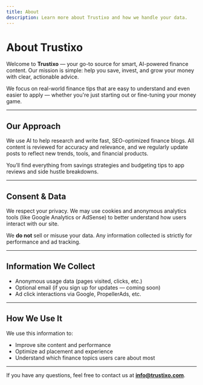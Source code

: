 ```yaml
---
title: About
description: Learn more about Trustixo and how we handle your data.
---
```


# About Trustixo

Welcome to **Trustixo** — your go-to source for smart, AI-powered finance content. Our mission is simple: help you save, invest, and grow your money with clear, actionable advice.

We focus on real-world finance tips that are easy to understand and even easier to apply — whether you're just starting out or fine-tuning your money game.

---

## Our Approach

We use AI to help research and write fast, SEO-optimized finance blogs. All content is reviewed for accuracy and relevance, and we regularly update posts to reflect new trends, tools, and financial products.

You’ll find everything from savings strategies and budgeting tips to app reviews and side hustle breakdowns.

---

## Consent & Data

We respect your privacy. We may use cookies and anonymous analytics tools (like Google Analytics or AdSense) to better understand how users interact with our site.

We **do not** sell or misuse your data. Any information collected is strictly for performance and ad tracking.

---

## Information We Collect

- Anonymous usage data (pages visited, clicks, etc.)
- Optional email (if you sign up for updates — coming soon)
- Ad click interactions via Google, PropellerAds, etc.

---

## How We Use It

We use this information to:

- Improve site content and performance
- Optimize ad placement and experience
- Understand which finance topics users care about most

---

If you have any questions, feel free to contact us at **info@trustixo.com**.
